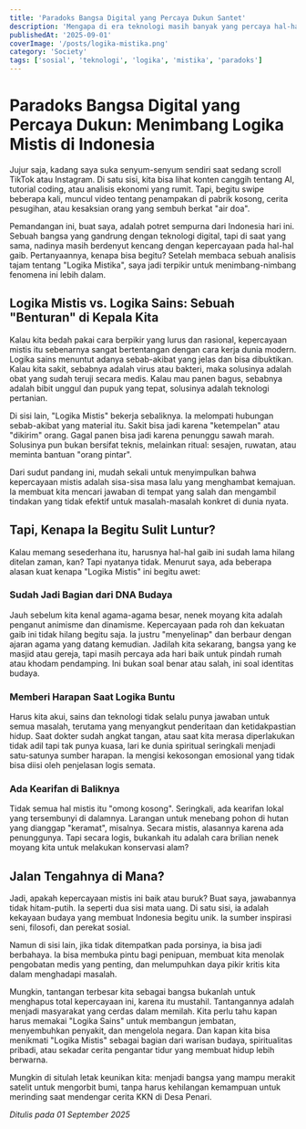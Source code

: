 ```yaml
---
title: 'Paradoks Bangsa Digital yang Percaya Dukun Santet'
description: 'Mengapa di era teknologi masih banyak yang percaya hal-hal mistis'
publishedAt: '2025-09-01'
coverImage: '/posts/logika-mistika.png'
category: 'Society'
tags: ['sosial', 'teknologi', 'logika', 'mistika', 'paradoks']
---
```


# Paradoks Bangsa Digital yang Percaya Dukun: Menimbang Logika Mistis di Indonesia

Jujur saja, kadang saya suka senyum-senyum sendiri saat sedang scroll TikTok atau Instagram. Di satu sisi, kita bisa lihat konten canggih tentang AI, tutorial coding, atau analisis ekonomi yang rumit. Tapi, begitu swipe beberapa kali, muncul video tentang penampakan di pabrik kosong, cerita pesugihan, atau kesaksian orang yang sembuh berkat "air doa".

Pemandangan ini, buat saya, adalah potret sempurna dari Indonesia hari ini. Sebuah bangsa yang gandrung dengan teknologi digital, tapi di saat yang sama, nadinya masih berdenyut kencang dengan kepercayaan pada hal-hal gaib. Pertanyaannya, kenapa bisa begitu? Setelah membaca sebuah analisis tajam tentang "Logika Mistika", saya jadi terpikir untuk menimbang-nimbang fenomena ini lebih dalam.

## Logika Mistis vs. Logika Sains: Sebuah "Benturan" di Kepala Kita

Kalau kita bedah pakai cara berpikir yang lurus dan rasional, kepercayaan mistis itu sebenarnya sangat bertentangan dengan cara kerja dunia modern. Logika sains menuntut adanya sebab-akibat yang jelas dan bisa dibuktikan. Kalau kita sakit, sebabnya adalah virus atau bakteri, maka solusinya adalah obat yang sudah teruji secara medis. Kalau mau panen bagus, sebabnya adalah bibit unggul dan pupuk yang tepat, solusinya adalah teknologi pertanian.

Di sisi lain, "Logika Mistis" bekerja sebaliknya. Ia melompati hubungan sebab-akibat yang material itu. Sakit bisa jadi karena "ketempelan" atau "dikirim" orang. Gagal panen bisa jadi karena penunggu sawah marah. Solusinya pun bukan bersifat teknis, melainkan ritual: sesajen, ruwatan, atau meminta bantuan "orang pintar".

Dari sudut pandang ini, mudah sekali untuk menyimpulkan bahwa kepercayaan mistis adalah sisa-sisa masa lalu yang menghambat kemajuan. Ia membuat kita mencari jawaban di tempat yang salah dan mengambil tindakan yang tidak efektif untuk masalah-masalah konkret di dunia nyata.

## Tapi, Kenapa Ia Begitu Sulit Luntur?

Kalau memang sesederhana itu, harusnya hal-hal gaib ini sudah lama hilang ditelan zaman, kan? Tapi nyatanya tidak. Menurut saya, ada beberapa alasan kuat kenapa "Logika Mistis" ini begitu awet:

### Sudah Jadi Bagian dari DNA Budaya

Jauh sebelum kita kenal agama-agama besar, nenek moyang kita adalah penganut animisme dan dinamisme. Kepercayaan pada roh dan kekuatan gaib ini tidak hilang begitu saja. Ia justru "menyelinap" dan berbaur dengan ajaran agama yang datang kemudian. Jadilah kita sekarang, bangsa yang ke masjid atau gereja, tapi masih percaya ada hari baik untuk pindah rumah atau khodam pendamping. Ini bukan soal benar atau salah, ini soal identitas budaya.

### Memberi Harapan Saat Logika Buntu

Harus kita akui, sains dan teknologi tidak selalu punya jawaban untuk semua masalah, terutama yang menyangkut penderitaan dan ketidakpastian hidup. Saat dokter sudah angkat tangan, atau saat kita merasa diperlakukan tidak adil tapi tak punya kuasa, lari ke dunia spiritual seringkali menjadi satu-satunya sumber harapan. Ia mengisi kekosongan emosional yang tidak bisa diisi oleh penjelasan logis semata.

### Ada Kearifan di Baliknya

Tidak semua hal mistis itu "omong kosong". Seringkali, ada kearifan lokal yang tersembunyi di dalamnya. Larangan untuk menebang pohon di hutan yang dianggap "keramat", misalnya. Secara mistis, alasannya karena ada penunggunya. Tapi secara logis, bukankah itu adalah cara brilian nenek moyang kita untuk melakukan konservasi alam?

## Jalan Tengahnya di Mana?

Jadi, apakah kepercayaan mistis ini baik atau buruk? Buat saya, jawabannya tidak hitam-putih. Ia seperti dua sisi mata uang. Di satu sisi, ia adalah kekayaan budaya yang membuat Indonesia begitu unik. Ia sumber inspirasi seni, filosofi, dan perekat sosial.

Namun di sisi lain, jika tidak ditempatkan pada porsinya, ia bisa jadi berbahaya. Ia bisa membuka pintu bagi penipuan, membuat kita menolak pengobatan medis yang penting, dan melumpuhkan daya pikir kritis kita dalam menghadapi masalah.

Mungkin, tantangan terbesar kita sebagai bangsa bukanlah untuk menghapus total kepercayaan ini, karena itu mustahil. Tantangannya adalah menjadi masyarakat yang cerdas dalam memilah. Kita perlu tahu kapan harus memakai "Logika Sains" untuk membangun jembatan, menyembuhkan penyakit, dan mengelola negara. Dan kapan kita bisa menikmati "Logika Mistis" sebagai bagian dari warisan budaya, spiritualitas pribadi, atau sekadar cerita pengantar tidur yang membuat hidup lebih berwarna.

Mungkin di situlah letak keunikan kita: menjadi bangsa yang mampu merakit satelit untuk mengorbit bumi, tanpa harus kehilangan kemampuan untuk merinding saat mendengar cerita KKN di Desa Penari.

_Ditulis pada 01 September 2025_
